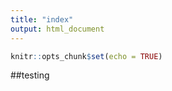 ```yaml
---
title: "index"
output: html_document
---
```


```r
knitr::opts_chunk$set(echo = TRUE)
```

##testing

